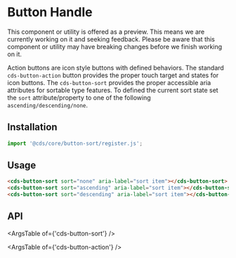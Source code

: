 
<Meta title="Components/Button Sort" />

# Button Handle

<cds-alert-group status="warning" cds-layout="m-b:lg">
  <cds-alert>
    This component or utility is offered as a preview. This means we are currently working on it and seeking feedback.
    Please be aware that this component or utility may have breaking changes before we finish working on it.
  </cds-alert>
</cds-alert-group>

Action buttons are icon style buttons with defined behaviors. The standard `cds-button-action` button
provides the proper touch target and states for icon buttons. The `cds-button-sort` provides the
proper accessible aria attributes for sortable type features. To defined the current sort state
set the `sort` attribute/property to one of the following `ascending/descending/none`.

## Installation

```typescript
import '@cds/core/button-sort/register.js';
```

## Usage

```html
<cds-button-sort sort="none" aria-label="sort item"></cds-button-sort>
<cds-button-sort sort="ascending" aria-label="sort item"></cds-button-sort>
<cds-button-sort sort="descending" aria-label="sort item"></cds-button-sort>
```

<Story id="stories-button-sort--basic" />

## API

<ArgsTable of={'cds-button-sort'} />

<ArgsTable of={'cds-button-action'} />

